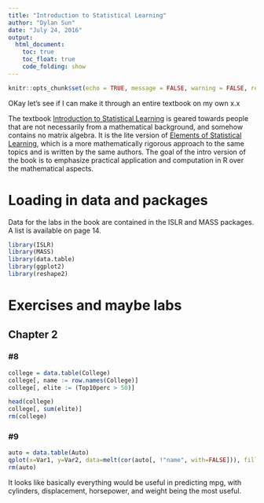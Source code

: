 ```yaml
---
title: "Introduction to Statistical Learning"
author: "Dylan Sun"
date: "July 24, 2016"
output: 
  html_document:
    toc: true
    toc_float: true
    code_folding: show
---
```


```r
knitr::opts_chunk$set(echo = TRUE, message = FALSE, warning = FALSE, results = "hide")
```
OKay let's see if I can make it through an entire textbook on my own x.x

The textbook [Introduction to Statistical Learning](http://www-bcf.usc.edu/~gareth/ISL/) is geared towards people that are not necessarily from a mathematical background, and somehow contains no matrix algebra. It is the lite version of [Elements of Statistical Learning](http://statweb.stanford.edu/~tibs/ElemStatLearn/), which is a more mathematically rigorous approach to the same topics and is written by the same authors. The goal of the intro version of the book is to emphasize practical application and computation in R over the mathematical aspects. 

# Loading in data and packages
Data for the labs in the book are contained in the ISLR and MASS packages. A list is available on page 14.
```r
library(ISLR)
library(MASS)
library(data.table)
library(ggplot2)
library(reshape2)
```


# Exercises and maybe labs

## Chapter 2

### \#8
```r
college = data.table(College)
college[, name := row.names(College)]
college[, elite := (Top10perc > 50)]
```

```r
head(college)
college[, sum(elite)]
rm(college)
```

### \#9
```r
auto = data.table(Auto)
qplot(x=Var1, y=Var2, data=melt(cor(auto[, !"name", with=FALSE])), fill=value, geom="tile")
rm(auto)
```
It looks like basically everything would be useful in predicting mpg, with cylinders, displacement, horsepower, and weight being the most useful.


